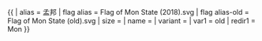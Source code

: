 {{ {{{1<noinclude>|country showdata</noinclude>}}}
| alias = 孟邦
| flag alias = Flag of Mon State (2018).svg
| flag alias-old = Flag of Mon State (old).svg
| size = {{{size|}}}
| name = {{{name|}}}
| variant = {{{variant|}}}
<noinclude>
| var1 = old
| redir1 = Mon
</noinclude>
}}
